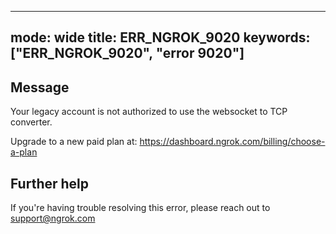 
---
mode: wide
title: ERR_NGROK_9020
keywords: ["ERR_NGROK_9020", "error 9020"]
---

## Message
Your legacy account is not authorized to use the websocket to TCP converter.

Upgrade to a new paid plan at: https://dashboard.ngrok.com/billing/choose-a-plan




## Further help
If you're having trouble resolving this error, please reach out to [support@ngrok.com](mailto:support@ngrok.com?subject=Help%20with%20ERR_NGROK_9020)

